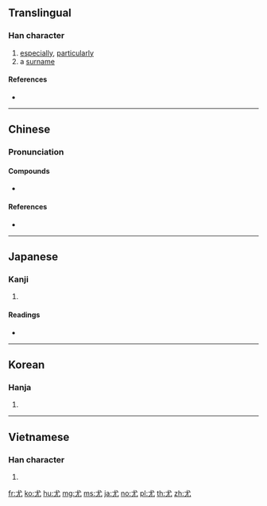 {{also|尢|ㄤ}}
==Translingual==

===Han character===
{{Han char|rn=43|rad=尢|as=01|sn=4|four=43010|canj=IKU}}

# [[especially]], [[particularly]]
# a [[surname]]

====References====
* {{Han ref|kx=0298.030|dkj=07543|dj=0593.050|hdz=10551.140|uh=5C24|ud=23588|bh=A4D7|bd=42199}}

----

==Chinese==
{{zh-forms}}

===Pronunciation===
{{zh-pron
|m=yóu
|c=jau4
|h=
|mn=iû
|w=
|mc=y
|oc=y
|ma=|ma2=
|cat=adv,pn
}}

====Compounds====
* {{zh-l|尤其}}

====References====
* {{thcwdq|尤}}

----

==Japanese==

===Kanji===
{{ja-kanji|grade=|rs=尢01}}

# {{defn|lang=ja|sort=尢01}}

====Readings====
* {{ja-readings|on=[[ゆう]] (yū)|kun=[[とがめる]] (togameru), [[とが]] (toga), [[もっとも]] (mottomo)}}

----

==Korean==

===Hanja===
{{ko-hanja|hangeul=우|rv=u|mr=u}}

# {{defn|lang=ko|sort=尢01}}

----

==Vietnamese==

===Han character===
{{vi-hantu|[[vưu]]|rs=尢01}}

# {{defn|lang=vi|sort=尢01}}

[[fr:尤]]
[[ko:尤]]
[[hu:尤]]
[[mg:尤]]
[[ms:尤]]
[[ja:尤]]
[[no:尤]]
[[pl:尤]]
[[th:尤]]
[[zh:尤]]